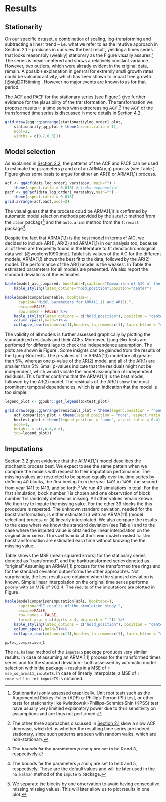 # Results {#results}

## Stationarity {#stationarity}

On our specific dataset, a combination of scaling, log-transforming and subtracting a linear trend -- i.e. what we refer to as the intuitive approach in Section 2.1 -- produces in our view the best result, yielding a times series that looks reasonably (weakly) stationary as the Figure \ref{fig:stationarity} visually assures.^[Stationarity is only assessed graphically. Unit root tests such as the Augemented Dickey-Fuller (ADF) or Phillips-Perron (PP) test, or other tests for stationarity like Kwiatkowski-Phillips-Schmidt-Shin (KPSS) test have usually very limitied explanatory power due to their sensitivity on assumptions and are thus not performed.] The series is mean-centered and shows a relatively constant variance. However, two outliers, which were already evident in the original data, remain. A possible explanation in general for extremly small growth rates could be volcanic activity, which has been shown to impact tree growth [@sigl2015timing]. However no major events are known to us for that period. 

<!-- The results of the Box-Cox, the Power transformation and the method of Warren (1980) are not satisfactory, since they lead to a transformed times series with a slowly decreasing ACF, which let us doubt whether the resulting time series is indeed stationary. -->

The ACF and PACF for the stationary series (see Figure \ref{fig:acfpacf_chosen}) give further evidence for the plausibility of the transformation. The tansformation we propose results in a time series with a drecreasing ACF.^[The other three approaches discussed in [Section 2.1](#transformations) show a slow ACF decrease, which let us whether the resulting time series are indeed stationary, since such patterns are seen with random walks, which are non-stationary.] The ACF of the transformed time series is discussed in more details in [Section 4.2](#modelselection).

<!-- ^[The ACF of a random walk shows such a pattern. However, a random walk is not stationary and thus needs to be further transformed, usually by taking the difference $x_{t+1} - x_t$. In case of a random walk the resulting time series is white noise.] For the sake of brevity these results are not shown. -->

```r
grid.draw(egg::ggarrange(stationaritylog_order1_plot,
    stationarity_qq_plot + theme(aspect.ratio = 1),
    ncol=2,
    widths = c(0.7,0.3)))
```

## Model selection {#modelselection}
As explained in [Section 2.2](#modelfitting), the patterns of the ACF and PACF can be used to estimate the parameters $p$ and $q$ of an ARMA(p,q) process (see Table \ref{tab:acfpacfdecision}). Figure \ref{fig:acfpacf_chosen} gives some basis to argue for either an AR(1) or ARMA(1,1) process.

```r
acf <- ggAcf(data_log_order1_varstab$y, main="") +
    theme(aspect.ratio = 0.618) # looks exponential
pacf <- ggPacf(data_log_order1_varstab$y,main="") +
    theme(aspect.ratio = 0.618) 
grid.arrange(acf,pacf,ncol=2)

```

The visual guess that the process could be ARMA(1,1) is confirmed by automatic model selection methods provided by the `autofit` method from the `itsmr` package^[The bounds for the parameters $p$ and $q$ are set to be 0 and 3, respectively.] and the `auto.arima` method from the `forecast` package^[The bounds for the parameters $p$ and $q$ are set to be 0 and 5, respectively. These are the default values and will be later used in the `na.kalman` method of the `imputeTS` package.].

Despite the fact that ARMA(1,1) is the best model in terms of AIC, we decided to include AR(1), AR(2) and ARMA(1,1) in our analysis too, because all of them are frequently found in the literature to fit dendrochronological data well [@woollons1990time]. Table \ref{tab:modelaic} lists values of the AIC for the different models. ARMA(1,1) shows the best fit to the data, followed by the AR(2) model. The performance of the AR(1) model is the weakest. In Table \ref{tab:modelcomp} the estimated parameters for all models are presented. We also report the standard deviations of the estimates.

<!-- The parameters are significantly different from 0 at an $\alpha$-level of 5\% for any model [DA LIEGT ABER KEIN TEST ZUGRUNDE. HAB ICH EINFACH SO GEMACHT, WEIL CLéMENT DAS SO GEZEIGT HAT IN DER VORLESUNG]. -->

```r
kable(model_aic_compared, booktabs=T,caption="Comparison of AIC of the fitted models.") %>%
    kable_styling(latex_options="hold_position",position="center")
```

```r
kable(modelComparisonTable, booktabs=T,
      caption="Model parameters for ARMA(1,1) and AR(1).",
      escape=FALSE,
      row.names = FALSE) %>%
    kable_styling(latex_options = c("hold_position"), position = "center") %>%
    column_spec(1,bold=T)%>%
    collapse_rows(columns=c(1),headers_to_remove=c(1), latex_hline = "custom", custom_latex_hline = 1)
```

The validity of all models is further assessed graphically by plotting the standardized residuals and their ACFs. Moreover, Ljung-Box tests are perfomed for different lags to check the independence assumption. The plots are shown in Figure \ref{fig:tsdiag}. Some insights can be gainded from the results of the Ljung-Box tests. The p-values of the ARMA(1,1) model are all greater than 5\%, whereas one p-value of the AR(2) model and all of the AR(1) are smaller than 5\%. Small p-values indicate that the residuals might not be independent, which would violate the model assumption of independent residuals. This further confirms that the ARMA(1,1) is the best model, followed by the AR(2) model. The residuals of the AR(1) show the most prominent temporal dependencies, which is an indication that the model is too simple. 

```r

legend_plot <- ggpubr::get_legend(boxtest_plot)

grid.draw(egg::ggarrange(residuals_plot + theme(legend.position = "none"),
    acf_comparison_plot + theme(legend.position = "none", aspect.ratio = 0.4),
    boxtest_plot + theme(legend.position = "none", aspect.ratio = 0.4),
    ncol=1,
    heights = c(1,0.8,0.8),
    top=legend_plot))

```

## Imputations {#imputaionsII}
[Section 3.2](#modelselection) gives evidence that the ARMA(1,1) model describes the stochastic process best. We expect to see the same pattern when we compare the models with respect to their imputation performance. The missing values are restricted to be spread equally over the time series by defining 40 blocks, the first beeing from the year 1401 to 1409, the second from year 1411 to 1419, and so forth.^[We separate the blocks by one observation to avoid having consecutive missing missing values. This will later allow us to plot results in one plot.] We run 40 simulations in total. For the first simulation, block number 1 is chosen and one observation of block number 1 is randomly defined as missing. All other values remain known. We then try to impute the missing value. For the other 39 blocks the this procedure is repeated. The unknown standard deviation, needed for the backtransformation, is either estimated (i) with an ARMA(1,1) (model selection) process or (ii) linearly interpolated. We also compare the results to the case where we know the standard deviation (see Table \ref{tab:modelcompimp}) and to the case where the imputed value is obtained by linear interpolation on the original time series. The coefficients of the linear model needed for the backtransformation are estimated each time without knowing the the missing value.

Table \ref{tab:modelcompimp} shows the MSE (mean squared errors) for the stationary series denoted as "transformed", and the backtransformed series denoted as "original".Assuming an ARMA(1,1) process for the transformed tree rings and for the standard deviation outperforms the other approaches. Not surprisingly, the best results are obtained when the standard deviation is known. Simple linear interpolation on the original time series performs poorly with an MSE of 302.4. The results of the imputations are plotted in Figure \ref{fig:imputationcomparison}.

```r

kable(modelComparisonImputationTable, booktabs=T,
      caption="MSE results of the simulation study.",
      escape=FALSE,
      row.names = FALSE,
      format.args = c(digits = 4, big.mark = "'")) %>%
    kable_styling(latex_options = c("hold_position"), position = "center") %>%
    column_spec(1,bold=T)%>%
    collapse_rows(columns=c(1),headers_to_remove=c(1), latex_hline = "custom", custom_latex_hline = 1)
```

```r
pplot_comparison_2
```

The `na.kalman` method of the `imputeTS` package produces very similar results. In case of assuming an ARMA(1,1) process for the transformed times series and for the standard deviation -- both assessed by automatic model selection within the package -- results in a MSE of `r mse_sd_arma11_imputeTS`. In case of linearly interpolate, a MSE of `r rmse_sd_lin_int_imputeTS` is obtained.

<!-- are assumed for the transformed times series and for the standard deviation by automatic model selection using `auto.arima` from the `forecast` package, leads to similar results. In part  -->


<!-- (see Figure \ref{fig:imputationcomparison}). Comparing the values of our implementation versus `na.kalman` gives an MSE of $\text{8.8}\cdot \text{10}^\text{5}$ for the transformed series and a MSE of 2.7 in case of the standard deviation.  -->

<!-- However, in an overall comparison the `na.kalman` performs better than our implementation by achieving an MSE of 256.1 when assuming an ARMA(1,1) for the transformed time series and the standard deviation, and equally when the standard deviation is linearly interpolated. The differences may be explained by our implementation of the ARMA(1,1), where we have to add some 'noise' to the covariance matrix of the state equation in order to be able to estimate the model with the `dlm` package.  -->
